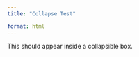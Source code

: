 ```yaml
---
title: "Collapse Test"

format: html
---
```


::: {.collapse title="Click to expand"}

This should appear inside a collapsible box.

:::

